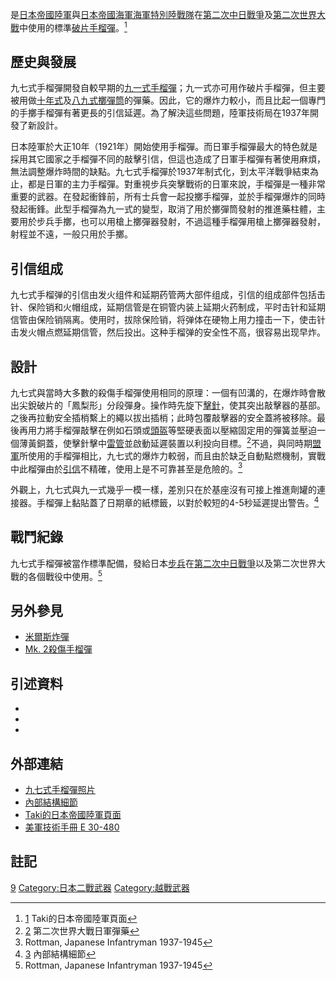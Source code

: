 {{NoteTA
|G1=Military
|G2=長度單位
|G3=Firearms
}}
{{Infobox Weapon
|name=九七式手榴彈
|image=Image:Type 97 grenade.jpg
|image_size=200px
|caption=插著安全插梢的九七式手榴彈
|origin={{flag|Empire of Japan}}
|type=殺傷手榴彈
<!-- Type selection -->
|is_explosive=yes
<!-- Service history -->
|service= 1937—1945年（日本）
|used_by=[[Image:War_flag_of_the_Imperial_Japanese_Army.svg|22x20px]][[大日本帝國陸軍|大日本帝國陸軍]]<br/>[[Image:Naval_Ensign_of_Japan.svg|22x20px]][[大日本帝國海軍|大日本帝國海軍]]
|wars=[[第二次中日戰爭|第二次中日戰爭]]<br/>[[日蘇國界戰爭|日蘇國界戰爭]]<br/>[[第二次世界大戰|第二次世界大戰]]<br/>[[太平洋戰爭|太平洋戰爭]]<br/>[[日蘇戰爭|日蘇戰爭]]<br/>[[法越戰爭|法越戰爭]]<br/>[[國共內戰|國共內戰]]<br/>[[韓戰|韓戰]]<br/>[[越戰|越戰]]
<!-- Production history -->
|designer= 
|design_date=1936年
|manufacturer=
|unit_cost=
|production_date=1937—1941年
|number= 780万枚
|variants= [[九一式手榴弹|九一式手榴弹]]
<!-- General specifications -->
|spec_label=
|weight=450公克
|length=99毫米
|part_length= 主体为69.5毫米
|width=
|height=
|diameter=48公分
<!-- Explosive specifications --> 
|filling=[[黃色炸藥|黃色炸藥]]
|filling_weight=65公克（2.2盎司）
|detonation=4~5秒燃燒型引信
|yield=
}}
{{nihongo|'''九七式手榴彈'''|九七式手榴弾|きゅうななしきてりゅうだん}}是[[日本帝國陸軍|日本帝國陸軍]]與[[日本帝國海軍|日本帝國海軍]][[日本海軍特別陸戰隊|海軍特別陸戰隊]]在[[第二次中日戰爭|第二次中日戰爭]]及[[第二次世界大戰|第二次世界大戰]]中使用的標準[[手榴彈#.E6.9D.80.E4.BC.A4.E6.89.8B.E6.A6.B4.E5.BC.B9|破片手榴彈]]。<ref>[http://www3.plala.or.jp/takihome/grenade.htm] {{Wayback|url=http://www3.plala.or.jp/takihome/grenade.htm |date=20180807210156 }} Taki的日本帝國陸軍頁面</ref>

==歷史與發展==
九七式手榴彈開發自較早期的[[九一式手榴彈|九一式手榴彈]]；九一式亦可用作破片手榴彈，但主要被用做[[十年式擲彈筒|十年式]]及[[八九式擲彈筒|八九式]][[榴彈發射器|擲彈筒]]的彈藥。因此，它的爆炸力較小，而且比起一個專門的手擲手榴彈有著更長的引信延遲。為了解決這些問題，陸軍技術局在1937年開發了新設計。

日本陸軍於大正10年（1921年）開始使用手榴彈。而日軍手榴彈最大的特色就是採用其它國家之手榴彈不同的敲擊引信，但這也造成了日軍手榴彈有著使用麻煩，無法調整爆炸時間的缺點。九七式手榴彈於1937年制式化，到太平洋戰爭結束為止，都是日軍的主力手榴彈。對重視步兵突擊戰術的日軍來說，手榴彈是一種非常重要的武器。在發起衝鋒前，所有士兵會一起投擲手榴彈，並於手榴彈爆炸的同時發起衝鋒。此型手榴彈為九一式的變型，取消了用於擲彈筒發射的推進藥柱體，主要用於步兵手擲，也可以用槍上擲彈器發射，不過這種手榴彈用槍上擲彈器發射，射程並不遠，一般只用於手擲。

==引信组成==
九七式手榴弹的引信由发火组件和延期药管两大部件组成，引信的组成部件包括击针、保险销和火帽组成，延期信管是在铜管内装上延期火药制成，平时击针和延期信管由保险销隔离。使用时，拔除保险销，将弹体在硬物上用力撞击一下，使击针击发火帽点燃延期信管，然后投出。这种手榴弹的安全性不高，很容易出现早炸。

==設計==
九七式與當時大多數的殺傷手榴彈使用相同的原理：一個有凹溝的，在爆炸時會散出尖銳破片的「鳳梨形」分段彈身。操作時先旋下[[撞針|擊針]]，使其突出敲擊器的基部。之後再拉動安全插梢繫上的繩以拔出插梢；此時包覆敲擊器的安全蓋將被移除。最後再用力將手榴彈敲擊在例如石頭或[[頭盔|頭盔]]等堅硬表面以壓縮固定用的彈簧並壓迫一個薄黃銅蓋，使擊針擊中[[雷管|雷管]]並啟動延遲裝置以利投向目標。<ref>[http://www.inert-ord.net/jap02h/grenades/t97/index.html] {{Wayback|url=http://www.inert-ord.net/jap02h/grenades/t97/index.html |date=20101103152054 }} 第二次世界大戰日軍彈藥</ref>不過，與同時期[[同盟國_(第二次世界大戰)|盟軍]]所使用的手榴彈相比，九七式的爆炸力較弱，而且由於缺乏自動點燃機制，實戰中此榴彈由於[[引信|引信]]不精確，使用上是不可靠甚至是危險的。<ref>Rottman, Japanese Infantryman 1937-1945</ref>

外觀上，九七式與九一式幾乎一模一樣，差別只在於基座沒有可接上推進劑罐的連接器。手榴彈上黏貼蓋了日期章的紙標籤，以對於較短的4-5秒延遲提出警告。<ref>[http://www.inert-ord.net/jap02h/grenades/t97/index.html] {{Wayback|url=http://www.inert-ord.net/jap02h/grenades/t97/index.html |date=20101103152054 }} 內部結構細節</ref>

==戰鬥紀錄==
九七式手榴彈被當作標準配備，發給日本[[步兵|步兵]]在[[第二次中日戰爭|第二次中日戰爭]]以及第二次世界大戰的各個戰役中使用。<ref> Rottman, Japanese Infantryman 1937-1945</ref>

==另外參見==
*[[米爾斯炸彈|米爾斯炸彈]]
*[[Mk_2手榴彈|Mk. 2殺傷手榴彈]]

==引述資料==
* {{cite book|author=US Department of War|title=Handbook on Japanese Military Forces, TM-E 30-480 (1945)|publisher= Louisiana State University Press |year=1994 reprint|isbn=0807120138 }}
* {{cite book|author=Rottman, Gordon L. |title=Japanese Infantryman 1937-1945|publisher=Osprey Publishing |year=2005|isbn= 1841768189}}
* {{cite book|author=Departments of the Army and the Air Force| title=Japanese Explosive Ordnance, TM 9-1985-4|publisher=|year=1953|id= ASIN B000H7NCDS }}

==外部連結==
*[http://www.diggerhistory.info/images/weapons-ww2-jap/jap-type97-grenade.jpg 九七式手榴彈照片]{{Wayback|url=http://www.diggerhistory.info/images/weapons-ww2-jap/jap-type97-grenade.jpg |date=20090327132500 }}
*[http://www.inert-ord.net/jap02h/grenades/t97/index.html 內部結構細節]{{Wayback|url=http://www.inert-ord.net/jap02h/grenades/t97/index.html |date=20101103152054 }}
*[http://www3.plala.or.jp/takihome/grenade.htm Taki的日本帝國陸軍頁面]{{Wayback|url=http://www3.plala.or.jp/takihome/grenade.htm |date=20180807210156 }}
*[http://www.ibiblio.org/hyperwar/Japan/IJA/HB/HB-9.html#III 美軍技術手冊 E 30-480]{{Wayback|url=http://www.ibiblio.org/hyperwar/Japan/IJA/HB/HB-9.html#III |date=20190102013343 }}

==註記==
{{Reflist}}

{{第二次世界大戰日本步兵火器}}

[[Category:日本手榴彈|9]]
[[Category:日本二戰武器|Category:日本二戰武器]]
[[Category:越戰武器|Category:越戰武器]]